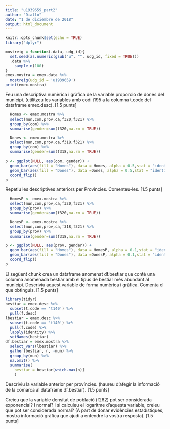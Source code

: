 ```yaml
---
title: "u1939659_part2"
author: "Diallo"
date: "1 de diciembre de 2018"
output: html_document
---
```


```r
knitr::opts_chunk$set(echo = TRUE)
library("dplyr")
```

```r
mostreig = function(.data, udg_id){
  set.seed(as.numeric(gsub("u", "", udg_id, fixed = TRUE)))
  .data %>%
    sample_n(100)
}
emex.mostra = emex.data %>%
  mostreig(udg_id = 'u1939659')
print(emex.mostra)
```
Feu una descriptiva numèrica i gràfica de la variable proporció de dones del municipi. (utilitzeu les variables amb codi t195 a la columna t.code del dataframe emex.desc). [1.5 punts]

```r
  Homes <- emex.mostra %>%
  select(mun,com,prov,ca,f320,f321) %>%
  group_by(com) %>%
  summarise(gender=sum(f320,na.rm = TRUE))
```

```r
  Dones <- emex.mostra %>%
  select(mun,com,prov,ca,f318,f321) %>%
  group_by(com) %>%
  summarise(gender=sum(f318,na.rm = TRUE))
```


```r
p <- ggplot(NULL, aes(com, gender)) + 
  geom_bar(aes(fill = "Homes"), data = Homes, alpha = 0.5,stat = "identity") +
  geom_bar(aes(fill = "Dones"), data =Dones, alpha = 0.5,stat = "identity")+
  coord_flip()
p
```


Repetiu les descriptives anteriors per Províncies. Comenteu-les. [1.5 punts]

```r
  HomesP <- emex.mostra %>%
  select(mun,com,prov,ca,f320,f321) %>%
  group_by(prov) %>%
  summarise(gender=sum(f320,na.rm = TRUE))
```

```r
  DonesP <- emex.mostra %>%
  select(mun,com,prov,ca,f318,f321) %>%
  group_by(prov) %>%
  summarise(gender=sum(f318,na.rm = TRUE))
```


```r
p <- ggplot(NULL, aes(prov, gender)) + 
  geom_bar(aes(fill = "Homes"), data = HomesP, alpha = 0.1,stat = "identity") +
  geom_bar(aes(fill = "Dones"), data =DonesP, alpha = 0.1,stat = "identity")+
  coord_flip()
p
```

El següent chunk crea un dataframe anomenat df.bestiar que conté una columna anomenada bestiar amb el tipus de bestiar més abundant al municipi. Descriviu aquest variable de forma numèrica i gràfica. Comenta el que obtinguis. [1.5 punts]

```r
library(tidyr)
bestiar = emex.desc %>%
  subset(t.code == 't140') %>%
  pull(f.desc)
lbestiar = emex.desc %>%
  subset(t.code == 't140') %>%
  pull(f.code) %>%
  lapply(identity) %>%
  setNames(bestiar)
df.bestiar = emex.mostra %>%
  select_vars(lbestiar) %>%
  gather(bestiar, n, -mun) %>%
  group_by(mun) %>%
  na.omit() %>%
  summarise(
    bestiar = bestiar[which.max(n)]
    )
```


Descriviu la variable anterior per províncies. (haureu d’afegir la informació de la comarca al dataframe df.bestiar). [1.5 punts]

Creieu que la variable densitat de població (f262) pot ser considerada exponencial? I normal? I si calculeu el logaritme d’aquesta variable, creieu que pot ser considerada normal? (A part de donar evidències estadístiques, mostra informació gràfica que ajudi a entendre la vostra resposta). [1.5 punts]

